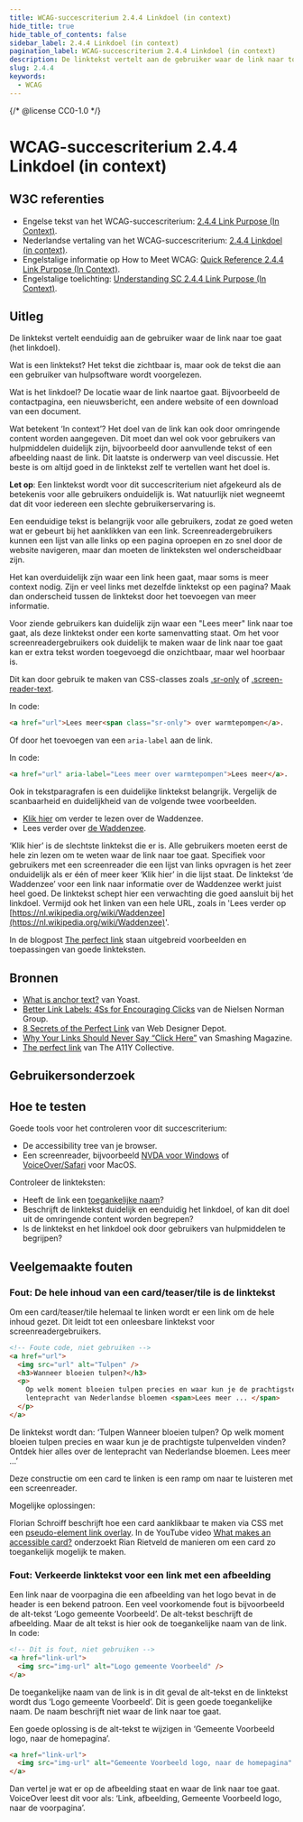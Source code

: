 ```yaml
---
title: WCAG-succescriterium 2.4.4 Linkdoel (in context)
hide_title: true
hide_table_of_contents: false
sidebar_label: 2.4.4 Linkdoel (in context)
pagination_label: WCAG-succescriterium 2.4.4 Linkdoel (in context)
description: De linktekst vertelt aan de gebruiker waar de link naar toe gaat (het linkdoel).
slug: 2.4.4
keywords:
  - WCAG
---
```


{/* @license CC0-1.0 */}


# WCAG-succescriterium 2.4.4 Linkdoel (in context)

## W3C referenties

- Engelse tekst van het WCAG-succescriterium: [<span lang="en">2.4.4 Link Purpose (In Context)</span>](https://www.w3.org/TR/WCAG22/#link-purpose-in-context).
- Nederlandse vertaling van het WCAG-succescriterium: [2.4.4 Linkdoel (in context)](https://www.w3.org/Translations/WCAG21-nl//#linkdoel-in-context).
- Engelstalige informatie op <span lang="en">How to Meet WCAG</span>: [<span lang="en">Quick Reference 2.4.4 Link Purpose (In Context)</span>](https://www.w3.org/WAI/WCAG22/quickref/#link-purpose-in-context).
- Engelstalige toelichting: [<span lang="en">Understanding SC 2.4.4 Link Purpose (In Context)</span>](https://www.w3.org/WAI/WCAG22/Understanding/link-purpose-in-context.html).

## Uitleg

De linktekst vertelt eenduidig aan de gebruiker waar de link naar toe gaat (het linkdoel).

Wat is een linktekst? Het tekst die zichtbaar is, maar ook de tekst die aan een gebruiker van hulpsoftware wordt voorgelezen.

Wat is het linkdoel? De locatie waar de link naartoe gaat. Bijvoorbeeld de contactpagina, een nieuwsbericht, een andere website of een download van een document.

Wat betekent ‘In context’? Het doel van de link kan ook door omringende content worden aangegeven. Dit moet dan wel ook voor gebruikers van hulpmiddelen duidelijk zijn, bijvoorbeeld door aanvullende tekst of een afbeelding naast de link. Dit laatste is onderwerp van veel discussie. Het beste is om altijd goed in de linktekst zelf te vertellen want het doel is.

**Let op**: Een linktekst wordt voor dit succescriterium niet afgekeurd als de betekenis voor alle gebruikers onduidelijk is. Wat natuurlijk niet wegneemt dat dit voor iedereen een slechte gebruikerservaring is.

Een eenduidige tekst is belangrijk voor alle gebruikers, zodat ze goed weten wat er gebeurt bij het aanklikken van een link. Screenreadergebruikers kunnen een lijst van alle links op een pagina oproepen en zo snel door de website navigeren, maar dan moeten de linkteksten wel onderscheidbaar zijn.

Het kan overduidelijk zijn waar een link heen gaat, maar soms is meer context nodig. Zijn er veel links met dezelfde linktekst op een pagina? Maak dan onderscheid tussen de linktekst door het toevoegen van meer informatie.

Voor ziende gebruikers kan duidelijk zijn waar een "Lees meer" link naar toe gaat, als deze linktekst onder een korte samenvatting staat. Om het voor screenreadergebruikers ook duidelijk te maken waar de link naar toe gaat kan er extra tekst worden toegevoegd die onzichtbaar, maar wel hoorbaar is.

Dit kan door gebruik te maken van CSS-classes zoals [.sr-only](https://tailwindcss.com/docs/screen-readers) of [.screen-reader-text](https://make.wordpress.org/accessibility/handbook/markup/the-css-class-screen-reader-text/).

In code:

```html
<a href="url">Lees meer<span class="sr-only"> over warmtepompen</a>.
```

Of door het toevoegen van een `aria-label` aan de link.

In code:

```html
<a href="url" aria-label="Lees meer over warmtepompen">Lees meer</a>.
```

Ook in tekstparagrafen is een duidelijke linktekst belangrijk. Vergelijk de scanbaarheid en duidelijkheid van de volgende twee voorbeelden.

- [Klik hier](https://nl.wikipedia.org/wiki/Waddenzee) om verder te lezen over de Waddenzee.
- Lees verder over [de Waddenzee](https://nl.wikipedia.org/wiki/Waddenzee).

‘Klik hier’ is de slechtste linktekst die er is. Alle gebruikers moeten eerst de hele zin lezen om te weten waar de link naar toe gaat. Specifiek voor gebruikers met een screenreader die een lijst van links opvragen is het zeer onduidelijk als er één of meer keer ‘Klik hier’ in die lijst staat. De linktekst ‘de Waddenzee’ voor een link naar informatie over de Waddenzee werkt juist heel goed. De linktekst schept hier een verwachting die goed aansluit bij het linkdoel.
Vermijd ook het linken van een hele URL, zoals in 'Lees verder op [https://nl.wikipedia.org/wiki/Waddenzee](https://nl.wikipedia.org/wiki/Waddenzee)'.

In de blogpost [<span lang="en">The perfect link</span>](https://www.a11y-collective.com/blog/the-perfect-link/) staan uitgebreid voorbeelden en toepassingen van goede linkteksten.

## Bronnen

- [What is anchor text?](https://yoast.com/what-is-anchor-text/) van Yoast.
- [Better Link Labels: 4Ss for Encouraging Clicks](https://www.nngroup.com/articles/better-link-labels/) van de Nielsen Norman Group.
- [8 Secrets of the Perfect Link](https://www.webdesignerdepot.com/2018/07/8-secrets-of-the-perfect-link/) van Web Designer Depot.
- [Why Your Links Should Never Say “Click Here”](https://www.smashingmagazine.com/2012/06/links-should-never-say-click-here/) van Smashing Magazine.
- [<span lang="en">The perfect link</span>](https://www.a11y-collective.com/blog/the-perfect-link/) van The A11Y Collective.

## Gebruikersonderzoek

<CTAGebruikersonderzoek />

## Hoe te testen

Goede tools voor het controleren voor dit succescriterium:

- De accessibility tree van je browser.
- Een screenreader, bijvoorbeeld [NVDA voor Windows](https://www.nvaccess.org/download/) of [VoiceOver/Safari](https://support.apple.com/nl-nl/guide/voiceover/welcome/mac) voor MacOS.

Controleer de linkteksten:

- Heeft de link een [toegankelijke naam](/wcag/4.1.2)?
- Beschrijft de linktekst duidelijk en eenduidig het linkdoel, of kan dit doel uit de omringende content worden begrepen?
- Is de linktekst en het linkdoel ook door gebruikers van hulpmiddelen te begrijpen?

## Veelgemaakte fouten

### Fout: De hele inhoud van een card/teaser/tile is de linktekst

Om een card/teaser/tile helemaal te linken wordt er een link om de hele inhoud gezet. Dit leidt tot een onleesbare linktekst voor screenreadergebruikers.

```html
<!-- Foute code, niet gebruiken -->
<a href="url">
  <img src="url" alt="Tulpen" />
  <h3>Wanneer bloeien tulpen?</h3>
  <p>
    Op welk moment bloeien tulpen precies en waar kun je de prachtigste tulpenvelden vinden? Ontdek hier alles over de
    lentepracht van Nederlandse bloemen <span>Lees meer ... </span>
  </p>
</a>
```

De linktekst wordt dan:
‘Tulpen Wanneer bloeien tulpen? Op welk moment bloeien tulpen precies en waar kun je de prachtigste tulpenvelden vinden? Ontdek hier alles over de lentepracht van Nederlandse bloemen. Lees meer ...’

Deze constructie om een card te linken is een ramp om naar te luisteren met een screenreader.

Mogelijke oplossingen:

Florian Schroiff beschrijft hoe een card aanklikbaar te maken via CSS met een [pseudo-element link overlay](https://www.frontendbbq.com/articles/accessible-teaser). In de YouTube video [What makes an accessible card?](https://www.youtube.com/watch?v=AH2NagMoYYE) onderzoekt Rian Rietveld de manieren om een card zo toegankelijk mogelijk te maken.

### Fout: Verkeerde linktekst voor een link met een afbeelding

Een link naar de voorpagina die een afbeelding van het logo bevat in de header is een bekend patroon.
Een veel voorkomende fout is bijvoorbeeld de alt-tekst ‘Logo gemeente Voorbeeld’.
De alt-tekst beschrijft de afbeelding. Maar de alt tekst is hier ook de toegankelijke naam van de link.
In code:

```html
<!-- Dit is fout, niet gebruiken -->
<a href="link-url">
  <img src="img-url" alt="Logo gemeente Voorbeeld" />
</a>
```

De toegankelijke naam van de link is in dit geval de alt-tekst en de linktekst wordt dus ‘Logo gemeente Voorbeeld’.
Dit is geen goede toegankelijke naam. De naam beschrijft niet waar de link naar toe gaat.

Een goede oplossing is de alt-tekst te wijzigen in ‘Gemeente Voorbeeld logo, naar de homepagina’.

```html
<a href="link-url">
  <img src="img-url" alt="Gemeente Voorbeeld logo, naar de homepagina" />
</a>
```

Dan vertel je wat er op de afbeelding staat en waar de link naar toe gaat.
VoiceOver leest dit voor als: ‘Link, afbeelding, Gemeente Voorbeeld logo, naar de voorpagina’.

<WCAGFooterInfo />
